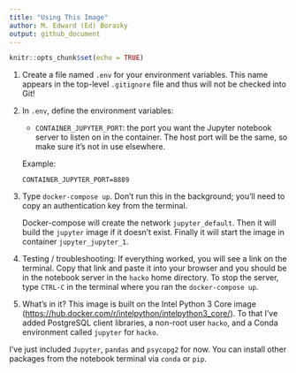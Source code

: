 ```yaml
---
title: "Using This Image"
author: M. Edward (Ed) Borasky
output: github_document
---
```


```r
knitr::opts_chunk$set(echo = TRUE)
```
1. Create a file named `.env` for your environment variables. This name appears in the top-level `.gitignore` file and thus will not be checked into Git!
2. In `.env`, define the environment variables:

    * `CONTAINER_JUPYTER_PORT`: the port you want the Jupyter notebook server to listen on in the container. The host port will be the same, so make sure it's not in use elsewhere.

    Example:
    
    ```
    CONTAINER_JUPYTER_PORT=8889
    ```
3. Type `docker-compose up`. Don't run this in the background; you'll need to copy an authentication key from the terminal.

    Docker-compose will create the network `jupyter_default`. Then it will build the `jupyter` image if it doesn't exist. Finally it will start the image in container `jupyter_jupyter_1`.
4. Testing / troubleshooting: If everything worked, you will see a link on the terminal. Copy that link and paste it into your browser and you should be in the notebook server in the `hacko` home directory. To stop the server, type `CTRL-C` in the terminal where you ran the `docker-compose up`.
5. What's in it?
This image is built on the Intel Python 3 Core image (<https://hub.docker.com/r/intelpython/intelpython3_core/>). To that I've added PostgreSQL client libraries, a non-root user `hacko`, and a Conda environment called `jupyter` for `hacko`.

I've just included `Jupyter`, `pandas` and `psycopg2` for now. You can install other packages from the notebook terminal via `conda` or `pip`.
